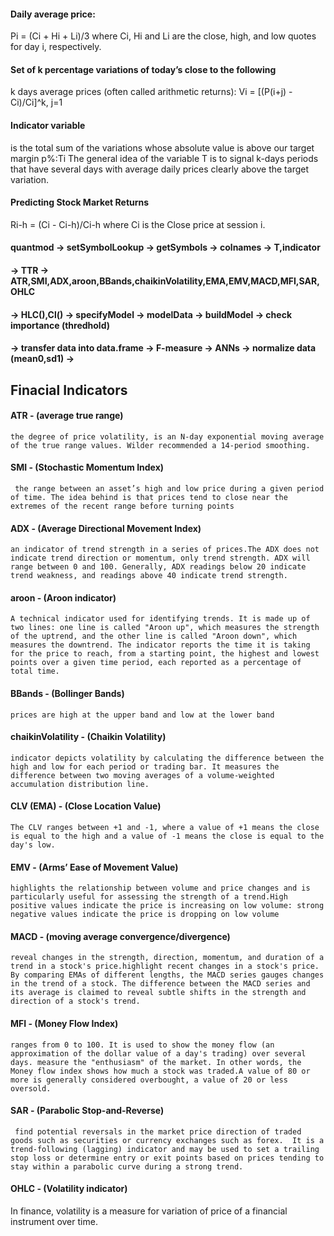 #### Daily average price:
Pi = (Ci + Hi + Li)/3
where Ci, Hi and Li are the close, high, and low quotes for day i, respectively.

#### Set of k percentage variations of today's close to the following
k days average prices (often called arithmetic returns):
Vi = [(P(i+j) - Ci)/Ci]^k, j=1

#### Indicator variable 
is the total sum of the variations whose absolute value is above our target margin p%:Ti
The general idea of the variable T is to signal k-days periods that have
several days with average daily prices clearly above the target variation.

#### Predicting Stock Market Returns
Ri-h = (Ci - Ci-h)/Ci-h
where Ci is the Close price at session i.

#### quantmod -> setSymbolLookup -> getSymbols -> colnames -> T,indicator
#### -> TTR -> ATR,SMI,ADX,aroon,BBands,chaikinVolatility,EMA,EMV,MACD,MFI,SAR,OHLC
#### -> HLC(),Cl() -> specifyModel -> modelData -> buildModel -> check importance (thredhold)
#### -> transfer data into data.frame -> F-measure -> ANNs -> normalize data (mean0,sd1) ->

## Finacial Indicators
#### ATR - (average true range)
    the degree of price volatility, is an N-day exponential moving average of the true range values. Wilder recommended a 14-period smoothing.

#### SMI - (Stochastic Momentum Index)
	 the range between an asset’s high and low price during a given period of time. The idea behind is that prices tend to close near the extremes of the recent range before turning points

#### ADX - (Average Directional Movement Index)
	an indicator of trend strength in a series of prices.The ADX does not indicate trend direction or momentum, only trend strength. ADX will range between 0 and 100. Generally, ADX readings below 20 indicate trend weakness, and readings above 40 indicate trend strength.

#### aroon - (Aroon indicator)
	A technical indicator used for identifying trends. It is made up of two lines: one line is called "Aroon up", which measures the strength of the uptrend, and the other line is called "Aroon down", which measures the downtrend. The indicator reports the time it is taking for the price to reach, from a starting point, the highest and lowest points over a given time period, each reported as a percentage of total time.

#### BBands - (Bollinger Bands)
	prices are high at the upper band and low at the lower band

#### chaikinVolatility - (Chaikin Volatility)
	indicator depicts volatility by calculating the difference between the high and low for each period or trading bar. It measures the difference between two moving averages of a volume-weighted accumulation distribution line.

#### CLV (EMA) - (Close Location Value)
	The CLV ranges between +1 and -1, where a value of +1 means the close is equal to the high and a value of -1 means the close is equal to the day's low.

#### EMV - (Arms' Ease of Movement Value)
	highlights the relationship between volume and price changes and is particularly useful for assessing the strength of a trend.High positive values indicate the price is increasing on low volume: strong negative values indicate the price is dropping on low volume

#### MACD - (moving average convergence/divergence)
	reveal changes in the strength, direction, momentum, and duration of a trend in a stock's price.highlight recent changes in a stock's price. By comparing EMAs of different lengths, the MACD series gauges changes in the trend of a stock. The difference between the MACD series and its average is claimed to reveal subtle shifts in the strength and direction of a stock's trend.

#### MFI - (Money Flow Index)
	ranges from 0 to 100. It is used to show the money flow (an approximation of the dollar value of a day's trading) over several days. measure the "enthusiasm" of the market. In other words, the Money flow index shows how much a stock was traded.A value of 80 or more is generally considered overbought, a value of 20 or less oversold.

#### SAR - (Parabolic Stop-and-Reverse)
	 find potential reversals in the market price direction of traded goods such as securities or currency exchanges such as forex.  It is a trend-following (lagging) indicator and may be used to set a trailing stop loss or determine entry or exit points based on prices tending to stay within a parabolic curve during a strong trend.

#### OHLC - (Volatility indicator)

In finance, volatility is a measure for variation of price of a financial instrument over time.
